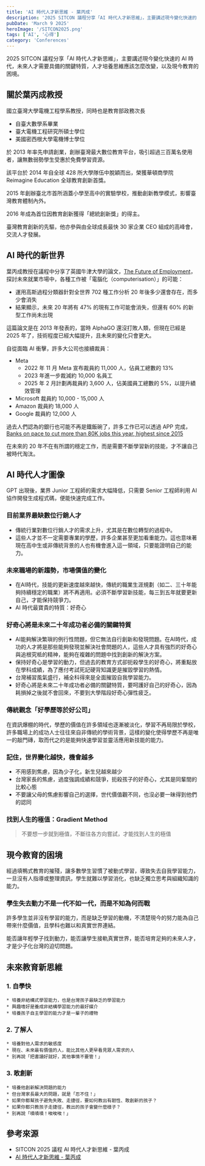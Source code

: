 ```yaml
---
title: 'AI 時代人才新思維 - 葉丙成'
description: '2025 SITCON 議程分享「AI 時代人才新思維」，主要講述現今變化快速的 AI 時代，未來人才需要具備的關鍵特質，人才培養思維應該怎麼改變，以及現今教育的困境。'
pubDate: 'March 9 2025'
heroImage: '/SITCON2025.png'
tags: ['AI', '心得']
category: 'Conferences'
---
```


2025 SITCON 議程分享「AI 時代人才新思維」，主要講述現今變化快速的 AI 時代，未來人才需要具備的關鍵特質，人才培養思維應該怎麼改變，以及現今教育的困境。

## 關於葉丙成教授

國立臺灣大學電機工程學系教授，同時也是教育部政務次長

* 自臺大數學系畢業
* 臺大電機工程研究所碩士學位
* 美國密西根大學電機博士學位

於 2013 年率先申請創業，創辦臺灣最大數位教育平台，吸引超過三百萬名使用者，讓無數弱勢學生受惠於免費學習資源。

該平台於 2014 年自全球 428 所大學隊伍中脫穎而出，榮獲華頓商學院 Reimagine Education 全球教育創新首獎。

2015 年創辦臺北市首所涵蓋小學至高中的實驗學校，推動創新教學模式，影響臺灣教育體制內外。

2016 年成為首位因教育創新獲得「總統創新獎」的得主。

臺灣教育創新的先驅，他亦參與由全球成長最快 30 家企業 CEO 組成的高峰會，交流人才發展。

## AI 時代的新世界

葉丙成教授在議程中分享了英國牛津大學的論文，[The Future of Employment](https://www.oxfordmartin.ox.ac.uk/publications/the-future-of-employment)，探討未來就業市場中，各種工作被「電腦化（computerisation）」的可能：

* 運用高斯過程分類器針對全世界 702 種工作分析 20 年後多少還會存在，而多少會消失
* 結果顯示，未來 20 年將有 47% 的現有工作可能會消失，但還有 60% 的新型工作尚未出現

這篇論文是在 2013 年發表的，當時 AlphaGO 還沒打敗人類，但現在已經是 2025 年了，技術程度已經大幅提升，且未來的變化只會更大。

自從面臨 AI 衝擊，許多大公司也接續裁員：
* Meta
    * 2022 年 11 月 Meta 宣布裁員約 11,000 人，佔員工總數的 13%
    * 2023 年​進一步裁減約 10,000 名員工
    * 2025 年 2 月​計劃再裁員約 3,600 人，佔美國員工總數的 5%，以提升績效管理
* Microsoft 裁員約 10,000 - 15,000 人
* Amazon 裁員約 18,000 人
* Google 裁員約 12,000 人

過去人們認為的銀行也可能不再是鐵飯碗了，許多工作已可以透過 APP 完成，[Banks on pace to cut more than 80K jobs this year, highest since 2015](https://www.bankingdive.com/news/job-cuts-2020-citi-wells-fargo-hsbc-Deutsche/585593/)

在未來的 20 年不在有所謂的穩定工作，而是需要不斷學習新的技能，才不讓自己被時代淘汰。

## AI 時代人才圖像

GPT 出現後，業界 Junior 工程師的需求大幅降低，只需要 Senior 工程師利用 AI 協作開發生成程式碼，便能快速完成工作。

### 目前業界最缺數位行銷人才
* 傳統行業對數位行銷人才的需求上升，尤其是在數位轉型的過程中。
* 這些人才並不一定需要專業的學歷，許多企業甚至更加看重能力。這也意味著現在高中生或非傳統背景的人也有機會進入這一領域，只要能證明自己的能力。

### 未來職場的新趨勢，市場價值的變化
* 在AI時代，技能的更新速度越來越快，傳統的職業生涯規劃（如二、三十年能夠持續穩定的職業）將不再適用。必須不斷學習新技能，每三到五年就要更新自己，才能保持競爭力。
* AI 時代最寶貴的特質：好奇心

### 好奇心將是未來二十年成功者必備的關鍵特質
* AI能夠解決繁瑣的例行性問題，但它無法自行創新和發現問題。在AI時代，成功的人才將是那些能夠發現並解決社會問題的人，這些人才具有強烈的好奇心與追根究柢的精神，能夠在複雜的問題中找到創新的解決方案。
* 保持好奇心是學習的動力，但過去的教育方式卻扼殺學生的好奇心，將重點放在學科成績，為了應付考試死記硬背知識更是摧毀學習的熱情。
* 台灣補習風氣盛行，補全科得來是全面摧毀自我學習能力。
* 好奇心將是未來二十年成功者必備的關鍵特質，要呵護好自己的好奇心，因為耗損掉之後就不會回來，不要到大學階段好奇心彈性疲乏。

### 傳統觀念「好學歷等於好公司」
在資訊爆棚的時代，學歷的價值在許多領域也逐漸被淡化，學習不再局限於學校，許多職場上的成功人士往往來自非傳統的學術背景，這樣的變化使得學歷不再是唯一的敲門磚，取而代之的是能夠快速學習並靈活應用新技能的能力。

### 記住，世界變化越快，機會越多
* 不用感到焦慮，因為少子化，新生兒越來越少
* 台灣家長的焦慮，過度強調成績和競爭，扼殺孩子的好奇心，尤其是同輩間的比較心態
* 不要讓父母的焦慮影響自己的選擇，世代價值觀不同，也沒必要一昧得到他們的認同

### 找到人生的極值：Gradient Method
> 不要想一步就到極值，不斷往各方向嘗試，才能找到人生的極值

## 現今教育的困境

經過填鴨式教育的摧殘，讓多數學生習慣了被動式學習，導致失去自我學習能力，一旦沒有人指導或整理資訊，學生就難以學習消化，也缺乏獨立思考與組織知識的能力。

### 學生失去動力不是一代不如一代，而是不知為何而戰
許多學生並非沒有學習的能力，而是缺乏學習的動機，不清楚現今的努力能為自己帶來什麼價值，且學科也難以和真實世界連結。

能否讓年輕學子找到動力，能否讓學生接軌真實世界，能否培育足夠的未來人才，才是少子化台灣的迫切問題。

## 未來教育新思維
### 1. 自學快
    * 培養非結構式學習能力，也是台灣孩子最缺乏的學習能力
    * 興趣嗜好是養成非結構學習能力的最好媒介
    * 培養孩子自主學習的能力才是一輩子的禮物

### 2. 了解人
    * 培養對他人需求的敏感度
    * 現在、未來最有價值的人，能比其他人更早看見眾人需求的人
    * 別再說「把書讀好就好，其他事情不要管！」

### 3. 敢創新
    * 培養他創新解決問題的能力
    * 但台灣家長最大的問題，就是「忍不住！」
    * 如果你都幫孩子避免失敗、走捷徑，要如何教出有韌性、敢創新的孩子？
    * 如果你都只教孩子走捷徑，教出的孩子會變什麼樣子？
    * 別再說「嘖嘖嘖！唉唉唉！」

## 參考來源
* SITCON 2025 議程 AI 時代人才新思維 - 葉丙成
* [AI 時代人才新思維 - 葉丙成](https://sitcon.org/2025/agenda/06fcac/)
